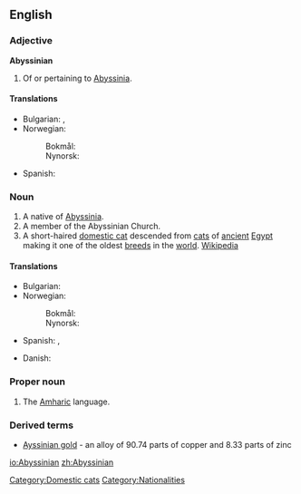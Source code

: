 ==English==

===Adjective===
'''Abyssinian'''

# Of or pertaining to [[Abyssinia]].

====Translations====
{{trans-top|of or pertaining to Abyssinia}}
* Bulgarian: {{t-|bg|абисински|sc=Cyrl}},  {{t|bg|етиопски|sc=Cyrl}}
* Norwegian:
*: Bokmål: {{t-|no|abessinsk}}
*: Nynorsk: {{t-|nn|abessinsk|xs=Norwegian Nynorsk}}
{{trans-mid}}
* Spanish: {{t+|es|abisinio}}
{{trans-bottom}}

===Noun===
{{en-noun}}

# A native of [[Abyssinia]].
# A member of the Abyssinian Church.
# A short-haired [[domestic cat]] descended from [[cat]]s of [[ancient]] [[Egypt]] making it one of the oldest [[breed]]s in the [[world]]. [[w:Abyssinian (cat)|Wikipedia]]

====Translations====
{{trans-top|a native of Abyssinia}}
* Bulgarian: {{t|bg|абисинец|sc=Cyrl}}
* Norwegian:
*: Bokmål: {{t-|no|abessinier}}
*: Nynorsk: {{t|nn|abessiniar|xs=Norwegian Nynorsk}}
{{trans-mid}}
* Spanish: {{t+|es|abisinio|m}}, {{t+|es|abisinia|f}}
{{trans-bottom}}
{{trans-top|cat}}
* Danish: {{t+|da|abyssinier}}
{{trans-mid}}
{{trans-bottom}}

===Proper noun===
{{en-proper noun}}

# The [[Amharic]] language.

===Derived terms===
* [[Ayssinian gold]] - an alloy of 90.74 parts of copper and 8.33 parts of zinc

[[Category:Domestic cats]]
[[Category:Nationalities]]

[[io:Abyssinian]]
[[zh:Abyssinian]]
